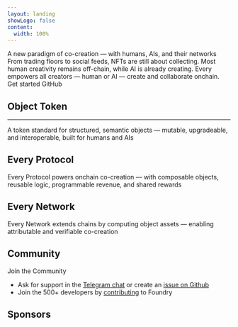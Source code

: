 ```yaml
---
layout: landing
showLogo: false
content:
  width: 100%
---
```




<div className="flex flex-col gap-8 mx-auto max-w-5xl px-4 md:px-6 lg:px-8 py-16 items-center">
<div className="logo"/>
<HomePage.Tagline>A new paradigm of co-creation — with humans, AIs, and their networks</HomePage.Tagline>
<div className="grid grid-cols-2 gap-4">
    <div className="flex flex-col gap-4">
    <HomePage.Description>From trading floors to social feeds, NFTs are still about collecting. Most human creativity remains off-chain, while AI is already creating. Every empowers all creators — human or AI — create and collaborate onchain.</HomePage.Description>
    </div>
    <HomePage.InstallPackage name="vocs" type="init" />
</div>
<HomePage.Buttons>
    <HomePage.Button href="/getting-started" variant="accent">Get started</HomePage.Button>
    <HomePage.Button href="https://github.com/wevm/vocs">GitHub</HomePage.Button>
</HomePage.Buttons>
</div>

<article className="flex flex-col mx-auto max-w-4xl gap-2">

# Object Token

---

A token standard for structured, semantic objects — mutable, upgradeable, and interoperable, built for humans and AIs

<div className="grid grid-cols-3 gap-4 pt-4">
  <Feature title="Mutable" desc="AERC-721 and 1155 shaped NFTs around trading and collecting. Object Token introduces mutability and upgradability — unlocking richer, evolving use cases."/>
  <Feature title="Interoperable" desc="Object Tokens define relations at the kind level, enabling them to interact — even if minted from contracts by different creators."/>
  <Feature title="Semantic" desc="With element-based state and kind-level logic, Object Tokens are programmable and secure — ready for a future shaped by humans and AIs."/>
</div>

# Every Protocol

Every Protocol powers onchain co-creation — with composable objects, reusable logic, programmable revenue, and shared rewards

<div className="grid grid-cols-3 gap-4 pt-4">
  <Feature title="Co-creation made simple" desc="Every Protocol defines elements, kinds, sets, and relations — enabling creators, developers to build together. Every contribution is onchain and composable."/>
  <Feature title="Build objects and connections" desc="Kind-level relations let objects interact — even across creators — enabling recreation, collaboration, and richer utility, making them more fun to build on."/>
  <Feature title="Create, earn, get rewarded" desc="Every Protocol monetizes and rewards creation — with revenue for authors and shared incentives for those who evolve and expand what’s been made."/>
</div>

# Every Network

Every Network extends chains by computing object assets — enabling attributable and verifiable co-creation

<div className="grid grid-cols-2 gap-4 pt-4">
  <Feature title="Projection Layer" desc="Every Network isn’t a competing Layer 1 or a offloading Layer 2. It’s a projection layer extending chains by executing kind contracts and rendering the “images” of objects."/>
  <Feature title="Unified Accounts" desc="Every Network supports multiple chains and unified accounts, users keep the same address and signing key as on the chain their token contracts live on."/>
  <Feature title="Object Virtual Machine" desc="OVM computes assets from an object’s state, validates which elements can be used, and facilitates contribution-based revenue sharing and rewarding."/>
  <Feature title="Proof of Co-Creation" desc="Every Network is a PoCC chain — crediting pre-mint contributions, tracing post-mint recreations, and ensuring transparent, verifiable ownership and value flow."/>
</div>


# Community

Join the Community

 - Ask for support in the [Telegram chat](https://t.me/foundry_support) or create an [issue on Github](https://github.com/foundry-rs/foundry/issues)
 - Join the 500+ developers by [contributing](https://github.com/foundry-rs/foundry/blob/master/CONTRIBUTING.md) to Foundry

# Sponsors

<Sponsors/>
</article>
